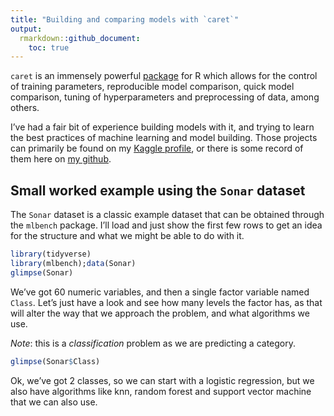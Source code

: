 ```yaml
---
title: "Building and comparing models with `caret`"
output: 
  rmarkdown::github_document:
    toc: true
---
```


`caret` is an immensely powerful [package](http://topepo.github.io/caret/index.html) for R which allows for the control of training parameters, reproducible model comparison, quick model comparison, tuning of hyperparameters and preprocessing of data, among others.  

I've had a fair bit of experience building models with it, and trying to learn the best practices of machine learning and model building. Those projects can primarily be found on my [Kaggle profile](https://www.kaggle.com/willcanniford), or there is some record of them here on [my github](https://github.com/willcanniford/kaggle).

## Small worked example using the `Sonar` dataset
The `Sonar` dataset is a classic example dataset that can be obtained through the `mlbench` package. I'll load and just show the first few rows to get an idea for the structure and what we might be able to do with it.  

```r
library(tidyverse)
library(mlbench);data(Sonar)
glimpse(Sonar)
```
  
We've got 60 numeric variables, and then a single factor variable named `Class`. Let's just have a look and see how many levels the factor has, as that will alter the way that we approach the problem, and what algorithms we use.  

_*Note*_: this is a *classification* problem as we are predicting a category. 

```r
glimpse(Sonar$Class)
```  

Ok, we've got 2 classes, so we can start with a logistic regression, but we also have algorithms like knn, random forest and support vector machine that we can also use. 
